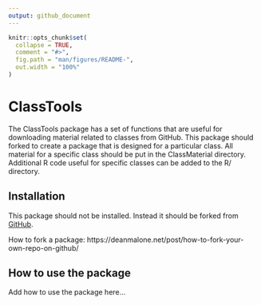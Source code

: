 ```yaml
---
output: github_document
---
```


<!-- README.md is generated from README.Rmd. Please edit that file -->

```r
knitr::opts_chunk$set(
  collapse = TRUE,
  comment = "#>",
  fig.path = "man/figures/README-",
  out.width = "100%"
)
```
# ClassTools

<!-- badges: start -->
<!-- badges: end -->

The ClassTools package has a set of functions that are useful for downloading
material related to classes from GitHub. This package should forked to create a
package that is designed for a particular class. All material for a specific class
should be put in the ClassMaterial directory. Additional R code useful for
specific classes can be added to the R/ directory. 


## Installation

This package should not be installed. Instead it should
be forked from [GitHub](https://github.com/emeyers/ClassTools).  

How to fork a package: https://deanmalone.net/post/how-to-fork-your-own-repo-on-github/


## How to use the package

Add how to use the package here...


